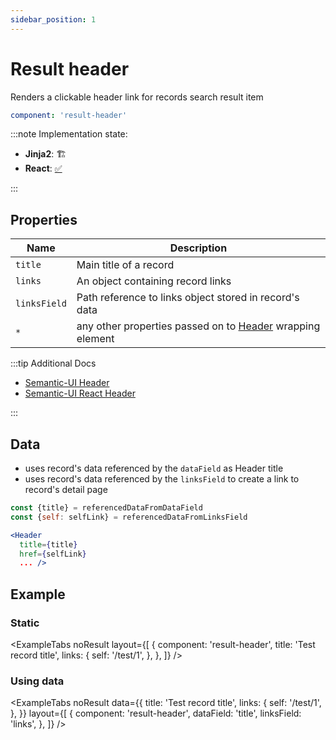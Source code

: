 ```yaml
---
sidebar_position: 1
---
```



# Result header

Renders a clickable header link for records search result item

```yaml
component: 'result-header'
```

:::note Implementation state:

- **Jinja2**: 🏗
- **React**: [✅](https://github.com/oarepo/react-generative-ui/blob/master/src/components/record/ResultHeader.tsx)

:::

## Properties

| Name         | Description                                                                                                           |
| ------------ | --------------------------------------------------------------------------------------------------------------------- |
| `title`      | Main title of a record                                                                                                |
| `links`      | An object containing record links                                                                                     |
| `linksField` | Path reference to links object stored in record's data                                                                |
| `*`          | any other properties passed on to [Header](https://semantic-ui.com/elements/header.html#/definition) wrapping element |

:::tip Additional Docs

- [Semantic-UI Header](https://semantic-ui.com/elements/header.html#/definition)
- [Semantic-UI React Header](https://react.semantic-ui.com/elements/header/)

:::

## Data

- uses record's data referenced by the `dataField` as Header title
- uses record's data referenced by the `linksField` to create a link to record's detail page

```jsx
const {title} = referencedDataFromDataField
const {self: selfLink} = referencedDataFromLinksField

<Header
  title={title}
  href={selfLink}
  ... />
```

## Example

### Static

<ExampleTabs
  noResult
  layout={[
    {
      component: 'result-header',
      title: 'Test record title',
      links: {
        self: '/test/1',
      },
    },
  ]}
/>

### Using data

<ExampleTabs
  noResult
  data={{
    title: 'Test record title',
    links: {
      self: '/test/1',
    },
  }}
  layout={[
    {
      component: 'result-header',
      dataField: 'title',
      linksField: 'links',
    },
  ]}
/>

